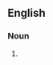 ==English==

===Noun===
{{en-noun|sg=[[life]] [[of]] [[Reilly]]|-}}

# {{rare}} {{alternative spelling of|life of Riley}}